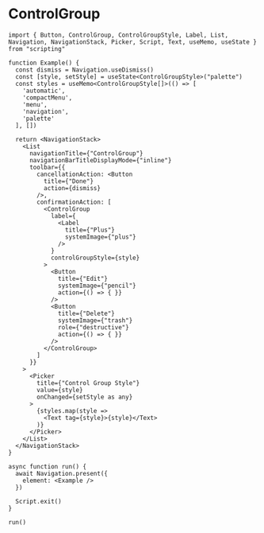 # ControlGroup 

```tsx
import { Button, ControlGroup, ControlGroupStyle, Label, List, Navigation, NavigationStack, Picker, Script, Text, useMemo, useState } from "scripting"

function Example() {
  const dismiss = Navigation.useDismiss()
  const [style, setStyle] = useState<ControlGroupStyle>("palette")
  const styles = useMemo<ControlGroupStyle[]>(() => [
    'automatic',
    'compactMenu',
    'menu',
    'navigation',
    'palette'
  ], [])

  return <NavigationStack>
    <List
      navigationTitle={"ControlGroup"}
      navigationBarTitleDisplayMode={"inline"}
      toolbar={{
        cancellationAction: <Button
          title={"Done"}
          action={dismiss}
        />,
        confirmationAction: [
          <ControlGroup
            label={
              <Label
                title={"Plus"}
                systemImage={"plus"}
              />
            }
            controlGroupStyle={style}
          >
            <Button
              title={"Edit"}
              systemImage={"pencil"}
              action={() => { }}
            />
            <Button
              title={"Delete"}
              systemImage={"trash"}
              role={"destructive"}
              action={() => { }}
            />
          </ControlGroup>
        ]
      }}
    >
      <Picker
        title={"Control Group Style"}
        value={style}
        onChanged={setStyle as any}
      >
        {styles.map(style =>
          <Text tag={style}>{style}</Text>
        )}
      </Picker>
    </List>
  </NavigationStack>
}

async function run() {
  await Navigation.present({
    element: <Example />
  })

  Script.exit()
}

run()

```